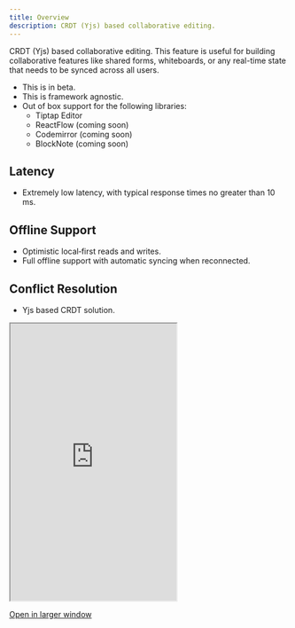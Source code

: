 ```yaml
---
title: Overview
description: CRDT (Yjs) based collaborative editing.
---
```


CRDT (Yjs) based collaborative editing. This feature is useful for building collaborative features like shared forms, whiteboards, or any real-time state that needs to be synced across all users.
- This is in beta.
- This is framework agnostic.
- Out of box support for the following libraries:
  - Tiptap Editor
  - ReactFlow (coming soon)
  - Codemirror (coming soon)
  - BlockNote (coming soon)


## Latency
- Extremely low latency, with typical response times no greater than 10 ms.

## Offline Support
- Optimistic local‑first reads and writes.
- Full offline support with automatic syncing when reconnected.

## Conflict Resolution
- Yjs based CRDT solution.


 <Frame>
  <iframe
    src="https://velt-tiptap-crdt-demo.vercel.app/"
    className="w-full"
    height="500px"
  ></iframe>
  </Frame>

[Open in larger window](https://velt-tiptap-crdt-demo.vercel.app/)